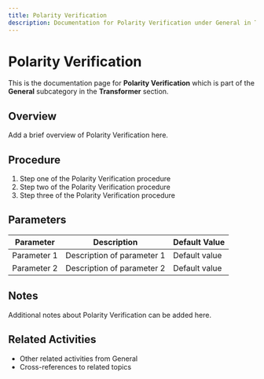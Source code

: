```yaml
---
title: Polarity Verification
description: Documentation for Polarity Verification under General in Transformer category
---
```


# Polarity Verification

This is the documentation page for **Polarity Verification** which is part of the **General** subcategory in the **Transformer** section.

## Overview

Add a brief overview of Polarity Verification here.

## Procedure

1. Step one of the Polarity Verification procedure
2. Step two of the Polarity Verification procedure
3. Step three of the Polarity Verification procedure

## Parameters

| Parameter | Description | Default Value |
|-----------|-------------|---------------|
| Parameter 1 | Description of parameter 1 | Default value |
| Parameter 2 | Description of parameter 2 | Default value |

## Notes

Additional notes about Polarity Verification can be added here.

## Related Activities

- Other related activities from General
- Cross-references to related topics
